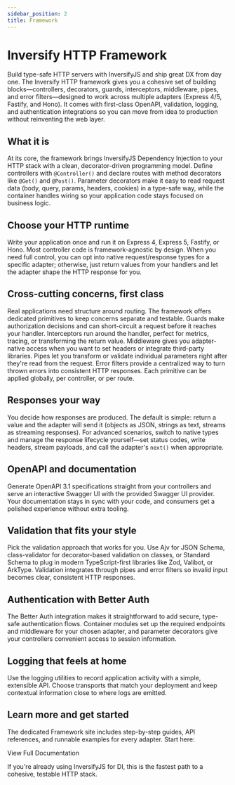```yaml
---
sidebar_position: 2
title: Framework
---
```


# Inversify HTTP Framework

Build type-safe HTTP servers with InversifyJS and ship great DX from day one. The Inversify HTTP framework gives you a cohesive set of building blocks—controllers, decorators, guards, interceptors, middleware, pipes, and error filters—designed to work across multiple adapters (Express 4/5, Fastify, and Hono). It comes with first-class OpenAPI, validation, logging, and authentication integrations so you can move from idea to production without reinventing the web layer.

## What it is

At its core, the framework brings InversifyJS Dependency Injection to your HTTP stack with a clean, decorator-driven programming model. Define controllers with `@Controller()` and declare routes with method decorators like `@Get()` and `@Post()`. Parameter decorators make it easy to read request data (body, query, params, headers, cookies) in a type-safe way, while the container handles wiring so your application code stays focused on business logic.

## Choose your HTTP runtime

Write your application once and run it on Express 4, Express 5, Fastify, or Hono. Most controller code is framework-agnostic by design. When you need full control, you can opt into native request/response types for a specific adapter; otherwise, just return values from your handlers and let the adapter shape the HTTP response for you.

## Cross-cutting concerns, first class

Real applications need structure around routing. The framework offers dedicated primitives to keep concerns separate and testable. Guards make authorization decisions and can short-circuit a request before it reaches your handler. Interceptors run around the handler, perfect for metrics, tracing, or transforming the return value. Middleware gives you adapter-native access when you want to set headers or integrate third-party libraries. Pipes let you transform or validate individual parameters right after they're read from the request. Error filters provide a centralized way to turn thrown errors into consistent HTTP responses. Each primitive can be applied globally, per controller, or per route.

## Responses your way

You decide how responses are produced. The default is simple: return a value and the adapter will send it (objects as JSON, strings as text, streams as streaming responses). For advanced scenarios, switch to native types and manage the response lifecycle yourself—set status codes, write headers, stream payloads, and call the adapter's `next()` when appropriate.

## OpenAPI and documentation

Generate OpenAPI 3.1 specifications straight from your controllers and serve an interactive Swagger UI with the provided Swagger UI provider. Your documentation stays in sync with your code, and consumers get a polished experience without extra tooling.

## Validation that fits your style

Pick the validation approach that works for you. Use Ajv for JSON Schema, class-validator for decorator-based validation on classes, or Standard Schema to plug in modern TypeScript-first libraries like Zod, Valibot, or ArkType. Validation integrates through pipes and error filters so invalid input becomes clear, consistent HTTP responses.

## Authentication with Better Auth

The Better Auth integration makes it straightforward to add secure, type-safe authentication flows. Container modules set up the required endpoints and middleware for your chosen adapter, and parameter decorators give your controllers convenient access to session information.

## Logging that feels at home

Use the logging utilities to record application activity with a simple, extensible API. Choose transports that match your deployment and keep contextual information close to where logs are emitted.

## Learn more and get started

The dedicated Framework site includes step-by-step guides, API references, and runnable examples for every adapter. Start here:

<DocumentationButton href="https://inversify.io/framework/" target="_blank">
  <span>View Full Documentation</span>
</DocumentationButton>

If you're already using InversifyJS for DI, this is the fastest path to a cohesive, testable HTTP stack.



